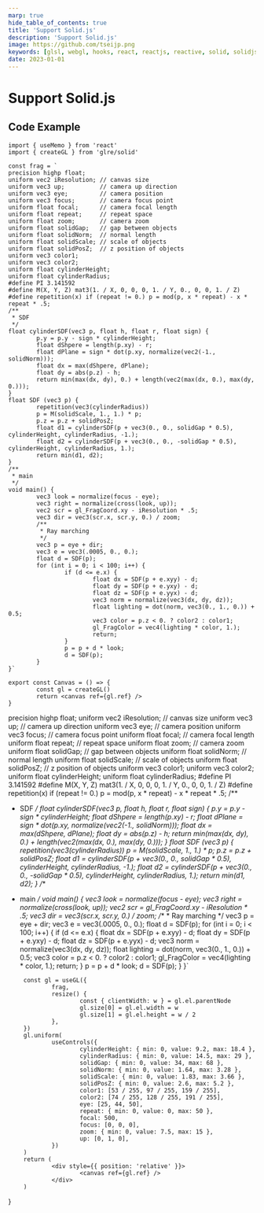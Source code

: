 ```yaml
---
marp: true
hide_table_of_contents: true
title: 'Support Solid.js'
description: 'Support Solid.js'
image: https://github.com/tseijp.png
keywords: [glsl, webgl, hooks, react, reactjs, reactive, solid, solidjs, typescript]
date: 2023-01-01
---
```


# Support Solid.js

<Canvas />

## Code Example

```tsx
import { useMemo } from 'react'
import { createGL } from 'glre/solid'

const frag = `
precision highp float;
uniform vec2 iResolution; // canvas size
uniform vec3 up;          // camera up direction
uniform vec3 eye;         // camera position
uniform vec3 focus;       // camera focus point
uniform float focal;      // camera focal length
uniform float repeat;     // repeat space
uniform float zoom;       // camera zoom
uniform float solidGap;   // gap between objects
uniform float solidNorm;  // normal length
uniform float solidScale; // scale of objects
uniform float solidPosZ;  // z position of objects
uniform vec3 color1;
uniform vec3 color2;
uniform float cylinderHeight;
uniform float cylinderRadius;
#define PI 3.141592
#define M(X, Y, Z) mat3(1. / X, 0, 0, 0, 1. / Y, 0., 0, 0, 1. / Z)
#define repetition(x) if (repeat != 0.) p = mod(p, x * repeat) - x * repeat * .5;
/**
 * SDF
 */
float cylinderSDF(vec3 p, float h, float r, float sign) {
        p.y = p.y - sign * cylinderHeight;
        float dShpere = length(p.xy) - r;
        float dPlane = sign * dot(p.xy, normalize(vec2(-1., solidNorm)));
        float dx = max(dShpere, dPlane);
        float dy = abs(p.z) - h;
        return min(max(dx, dy), 0.) + length(vec2(max(dx, 0.), max(dy, 0.)));
}
float SDF (vec3 p) {
        repetition(vec3(cylinderRadius))
        p = M(solidScale, 1., 1.) * p;
        p.z = p.z + solidPosZ;
        float d1 = cylinderSDF(p + vec3(0., 0., solidGap * 0.5), cylinderHeight, cylinderRadius, -1.);
        float d2 = cylinderSDF(p + vec3(0., 0., -solidGap * 0.5), cylinderHeight, cylinderRadius, 1.);
        return min(d1, d2);
}
/**
 * main
 */
void main() {
        vec3 look = normalize(focus - eye);
        vec3 right = normalize(cross(look, up));
        vec2 scr = gl_FragCoord.xy - iResolution * .5;
        vec3 dir = vec3(scr.x, scr.y, 0.) / zoom;
        /**
         * Ray marching
         */
        vec3 p = eye + dir;
        vec3 e = vec3(.0005, 0., 0.);
        float d = SDF(p);
        for (int i = 0; i < 100; i++) {
                if (d <= e.x) {
                        float dx = SDF(p + e.xyy) - d;
                        float dy = SDF(p + e.yxy) - d;
                        float dz = SDF(p + e.yyx) - d;
                        vec3 norm = normalize(vec3(dx, dy, dz));
                        float lighting = dot(norm, vec3(0., 1., 0.)) + 0.5;
                        vec3 color = p.z < 0. ? color2 : color1;
                        gl_FragColor = vec4(lighting * color, 1.);
                        return;
                }
                p = p + d * look;
                d = SDF(p);
        }
}`

export const Canvas = () => {
        const gl = createGL()
        return <canvas ref={gl.ref} />
}
```


precision highp float;
uniform vec2 iResolution; // canvas size
uniform vec3 up;          // camera up direction
uniform vec3 eye;         // camera position
uniform vec3 focus;       // camera focus point
uniform float focal;      // camera focal length
uniform float repeat;     // repeat space
uniform float zoom;       // camera zoom
uniform float solidGap;   // gap between objects
uniform float solidNorm;  // normal length
uniform float solidScale; // scale of objects
uniform float solidPosZ;  // z position of objects
uniform vec3 color1;
uniform vec3 color2;
uniform float cylinderHeight;
uniform float cylinderRadius;
#define PI 3.141592
#define M(X, Y, Z) mat3(1. / X, 0, 0, 0, 1. / Y, 0., 0, 0, 1. / Z)
#define repetition(x) if (repeat != 0.) p = mod(p, x * repeat) - x * repeat * .5;
/**
 * SDF
 */
float cylinderSDF(vec3 p, float h, float r, float sign) {
        p.y = p.y - sign * cylinderHeight;
        float dShpere = length(p.xy) - r;
        float dPlane = sign * dot(p.xy, normalize(vec2(-1., solidNorm)));
        float dx = max(dShpere, dPlane);
        float dy = abs(p.z) - h;
        return min(max(dx, dy), 0.) + length(vec2(max(dx, 0.), max(dy, 0.)));
}
float SDF (vec3 p) {
        repetition(vec3(cylinderRadius))
        p = M(solidScale, 1., 1.) * p;
        p.z = p.z + solidPosZ;
        float d1 = cylinderSDF(p + vec3(0., 0., solidGap * 0.5), cylinderHeight, cylinderRadius, -1.);
        float d2 = cylinderSDF(p + vec3(0., 0., -solidGap * 0.5), cylinderHeight, cylinderRadius, 1.);
        return min(d1, d2);
}
/**
 * main
 */
void main() {
        vec3 look = normalize(focus - eye);
        vec3 right = normalize(cross(look, up));
        vec2 scr = gl_FragCoord.xy - iResolution * .5;
        vec3 dir = vec3(scr.x, scr.y, 0.) / zoom;
        /**
         * Ray marching
         */
        vec3 p = eye + dir;
        vec3 e = vec3(.0005, 0., 0.);
        float d = SDF(p);
        for (int i = 0; i < 100; i++) {
                if (d <= e.x) {
                        float dx = SDF(p + e.xyy) - d;
                        float dy = SDF(p + e.yxy) - d;
                        float dz = SDF(p + e.yyx) - d;
                        vec3 norm = normalize(vec3(dx, dy, dz));
                        float lighting = dot(norm, vec3(0., 1., 0.)) + 0.5;
                        vec3 color = p.z < 0. ? color2 : color1;
                        gl_FragColor = vec4(lighting * color, 1.);
                        return;
                }
                p = p + d * look;
                d = SDF(p);
        }
}`

        const gl = useGL({
                frag,
                resize() {
                        const { clientWidth: w } = gl.el.parentNode
                        gl.size[0] = gl.el.width = w
                        gl.size[1] = gl.el.height = w / 2
                },
        })
        gl.uniform(
                useControls({
                        cylinderHeight: { min: 0, value: 9.2, max: 18.4 },
                        cylinderRadius: { min: 0, value: 14.5, max: 29 },
                        solidGap: { min: 0, value: 34, max: 68 },
                        solidNorm: { min: 0, value: 1.64, max: 3.28 },
                        solidScale: { min: 0, value: 1.83, max: 3.66 },
                        solidPosZ: { min: 0, value: 2.6, max: 5.2 },
                        color1: [53 / 255, 97 / 255, 159 / 255],
                        color2: [74 / 255, 128 / 255, 191 / 255],
                        eye: [25, 44, 50],
                        repeat: { min: 0, value: 0, max: 50 },
                        focal: 500,
                        focus: [0, 0, 0],
                        zoom: { min: 0, value: 7.5, max: 15 },
                        up: [0, 1, 0],
                })
        )
        return (
                <div style={{ position: 'relative' }}>
                        <canvas ref={gl.ref} />
                </div>
        )
}
